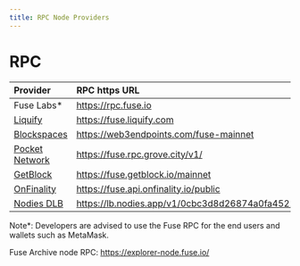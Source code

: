 ```yaml
---
title: RPC Node Providers
---
```


# RPC

| Provider                                                       | RPC https URL                          |
| :------------------------------------------------------------- | :------------------------------------- |
| Fuse Labs\*                                                    | https://rpc.fuse.io                    |
| [Liquify](https://www.liquify.com/)                            | https://fuse.liquify.com               |
| [Blockspaces](https://www.blockspaces.com/web3-infrastructure) | https://web3endpoints.com/fuse-mainnet |
| [Pocket Network](https://www.pokt.network/)                    | https://fuse.rpc.grove.city/v1/        |
| [GetBlock](https://getblock.io/)                               | https://fuse.getblock.io/mainnet       |
| [OnFinality](https://onfinality.io/)                           | https://fuse.api.onfinality.io/public  |
| [Nodies DLB](https://www.nodies.app/)                          | https://lb.nodies.app/v1/0cbc3d8d26874a0fa45221f001b8b364 |

Note\*: Developers are advised to use the Fuse RPC for the end users and wallets such as MetaMask.

Fuse Archive node RPC: https://explorer-node.fuse.io/
